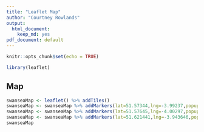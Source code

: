 ---
title: "Leaflet Map"
author: "Courtney Rowlands"
output: 
  html_document:
    keep_md: yes
pdf_document: default
---

```{r setup, include=FALSE}
knitr::opts_chunk$set(echo = TRUE)
```

```{r libraries,echo=FALSE}
library(leaflet)
```

## Map

```{r swanseaMap}
swanseaMap <- leaflet() %>% addTiles()
swanseaMap <- swanseaMap %>% addMarkers(lat=51.57344,lng=-3.99237,popup="The Mumbles Beach")
swanseaMap <- swanseaMap %>% addMarkers(lat=51.57645,lng=-4.00297,popup="Oystermouth Castle")
swanseaMap <- swanseaMap %>% addMarkers(lat=51.621441,lng=-3.943646,popup="Swansea, UK")
swanseaMap
```

